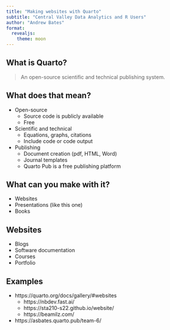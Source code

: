 ```yaml
---
title: "Making websites with Quarto"
subtitle: "Central Valley Data Analytics and R Users"
author: "Andrew Bates"
format: 
  revealjs:
    theme: moon
---
```


## What is Quarto?

> An open-source scientific and technical publishing system.

## What does that mean?

- Open-source
    - Source code is publicly available
    - Free
- Scientific and technical
    - Equations, graphs, citations
    - Include code or code output
- Publishing
    - Document creation (pdf, HTML, Word)
    - Journal templates
    - Quarto Pub is a free publishing platform

## What can you make with it?

- Websites
- Presentations (like this one)
- Books

## Websites

- Blogs
- Software documentation
- Courses
- Portfolio

## Examples

::: {.notes}
- https://quarto.org/docs/gallery/#websites
    - https://nbdev.fast.ai/
    - https://sta210-s22.github.io/website/
    - https://beamilz.com/
- https://asbates.quarto.pub/team-6/
:::

